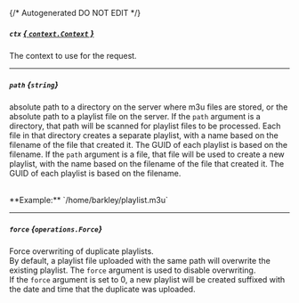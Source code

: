 {/* Autogenerated DO NOT EDIT  */}

##### `ctx` [*{ `context.Context` }*](https://pkg.go.dev/context#Context)
The context to use for the request.

---
##### `path` *{`string`}*
absolute path to a directory on the server where m3u files are stored, or the absolute path to a playlist file on the server. 
If the `path` argument is a directory, that path will be scanned for playlist files to be processed. 
Each file in that directory creates a separate playlist, with a name based on the filename of the file that created it. 
The GUID of each playlist is based on the filename. 
If the `path` argument is a file, that file will be used to create a new playlist, with the name based on the filename of the file that created it. 
The GUID of each playlist is based on the filename.

<br/>
**Example:** `/home/barkley/playlist.m3u`

---
##### `force` *{`operations.Force`}*
Force overwriting of duplicate playlists.  
By default, a playlist file uploaded with the same path will overwrite the existing playlist. 
The `force` argument is used to disable overwriting.  
If the `force` argument is set to 0, a new playlist will be created suffixed with the date and time that the duplicate was uploaded.


<Collapsible openLabel={Labels.showProperties} closeLabel={Labels.hideProperties}>
  <Force />
</Collapsible>

